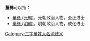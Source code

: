 '''董彝'''可以指：
* [[董彝_(元朝)|董彝 (元朝)]]，元朝政治人物，至正进士
* [[董彝_(明朝)|董彝 (明朝)]]，明朝政治人物，成化进士

{{disambig}}

[[Category:二字董姓人名消歧义|Category:二字董姓人名消歧义]]